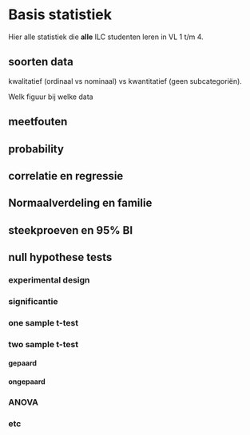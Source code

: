 # Basis statistiek 

Hier alle statistiek die **alle** ILC studenten leren in VL 1 t/m 4.

## soorten data

kwalitatief (ordinaal vs nominaal) vs kwantitatief (geen subcategoriën).

Welk figuur bij welke data

## meetfouten

## probability

## correlatie en regressie

## Normaalverdeling en familie

## steekproeven en 95% BI

## null hypothese tests

### experimental design

### significantie

### one sample t-test

### two sample t-test

#### gepaard

#### ongepaard

### ANOVA

### etc